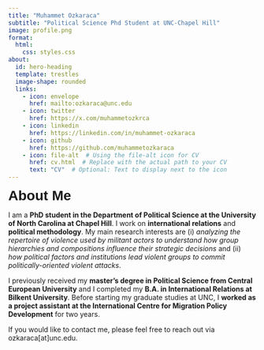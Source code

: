```yaml
---
title: "Muhammet Ozkaraca"
subtitle: "Political Science Phd Student at UNC-Chapel Hill"
image: profile.png
format:
  html:
    css: styles.css
about:
  id: hero-heading
  template: trestles
  image-shape: rounded
  links:
    - icon: envelope
      href: mailto:ozkaraca@unc.edu
    - icon: twitter
      href: https://x.com/muhammetozkrca
    - icon: linkedin
      href: https://linkedin.com/in/muhammet-ozkaraca
    - icon: github
      href: https://github.com/muhammetozkaraca
    - icon: file-alt  # Using the file-alt icon for CV
      href: cv.html  # Replace with the actual path to your CV
      text: "CV"  # Optional: Text to display next to the icon
---
```


::: {#hero-heading}

::: {class="about-me"}

<span style="font-size: 28px; font-family: 'Geogrotesque Trial', sans-serif; "><strong>About Me</strong></span>

I am a **PhD student in the Department of Political Science at the University of North Carolina at Chapel Hill**. I work on **international relations** and **political methodology**. My main research interests are (i) *analyzing the repertoire of violence used by militant actors to understand how group hierarchies and compositions influence their strategic decisions* and (ii) *how political factors and institutions lead violent groups to commit politically-oriented violent attacks*.

I previously received my **master’s degree in Political Science from Central European University** and I completed my **B.A. in International Relations at Bilkent University**. Before starting my graduate studies at UNC, I **worked as a project assistant at the International Centre for Migration Policy Development** for two years.

If you would like to contact me, please feel free to reach out via ozkaraca[at]unc.edu.

:::

:::
